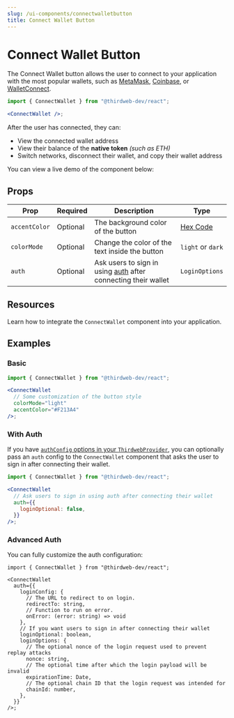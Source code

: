 ```yaml
---
slug: /ui-components/connectwalletbutton
title: Connect Wallet Button
---
```



# Connect Wallet Button

The Connect Wallet button allows the user to connect to your application with the most popular
wallets, such as
[MetaMask](/react/react.usemetamask),
[Coinbase](/react/react.usecoinbasewallet), or
[WalletConnect](/react/react.usewalletconnect).

```jsx
import { ConnectWallet } from "@thirdweb-dev/react";

<ConnectWallet />;
```

After the user has connected, they can:

- View the connected wallet address
- View their balance of the **native token** _(such as ETH)_
- Switch networks, disconnect their wallet, and copy their wallet address

You can view a live demo of the component below:

<div className="row" style={{ marginBottom: 24 }}>
  <div className="col col--12" style={{ marginTop: 8 }}>
    <QuickstartCard
      name="Example: Connect Wallet Button"
      link=""
      image="/assets/icons/education.png"
    />
  </div>
</div>

## Props

| Prop          | Required | Description                                                            | Type                                    |
| ------------- | -------- | ---------------------------------------------------------------------- | --------------------------------------- |
| `accentColor` | Optional | The background color of the button                                     | [Hex Code](https://htmlcolorcodes.com/) |
| `colorMode`   | Optional | Change the color of the text inside the button                         | `light` or `dark`                       |
| `auth`        | Optional | Ask users to sign in using [auth](/auth) after connecting their wallet | `LoginOptions`                          |

## Resources

Learn how to integrate the `ConnectWallet` component into your application.

<div className="row" style={{ marginBottom: 24 }}>
  <div className="col col--6" style={{ padding: 8 }}>
    <QuickstartCard
      name="Guide: Add the Connect Wallet Button to your App"
      link="https://blog.thirdweb.com/guides/add-connectwallet-to-your-website/"
      image="/assets/icons/education.png"
    />
  </div>
  <div className="col col--6" style={{ padding: 8 }}>
    <QuickstartCard
      name="Video: How to Add a Connect Wallet Button to your Web3 App"
      link="https://www.youtube.com/watch?v=_jsUc4ZMuEQ"
      image="/assets/icons/education.png"
    />
  </div>
</div>

## Examples

### Basic

```jsx
import { ConnectWallet } from "@thirdweb-dev/react";

<ConnectWallet
  // Some customization of the button style
  colorMode="light"
  accentColor="#F213A4"
/>;
```

### With Auth

If you have [`authConfig` options in your `ThirdwebProvider`](/auth/quickstart#exploring-the-code),
you can optionally pass an `auth` config to the `ConnectWallet` component that asks the user to sign in
after connecting their wallet.

```jsx
import { ConnectWallet } from "@thirdweb-dev/react";

<ConnectWallet
  // Ask users to sign in using auth after connecting their wallet
  auth={{
    loginOptional: false,
  }}
/>;
```

### Advanced Auth

You can fully customize the auth configuration:

```tsx
import { ConnectWallet } from "@thirdweb-dev/react";

<ConnectWallet
  auth={{
    loginConfig: {
      // The URL to redirect to on login.
      redirectTo: string,
      // Function to run on error.
      onError: (error: string) => void
    },
    // If you want users to sign in after connecting their wallet
    loginOptional: boolean,
    loginOptions: {
      // The optional nonce of the login request used to prevent replay attacks
      nonce: string,
      // The optional time after which the login payload will be invalid
      expirationTime: Date,
      // The optional chain ID that the login request was intended for
      chainId: number,
    },
  }}
/>;
```
